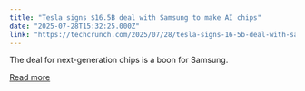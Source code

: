 ```yaml
---
title: "Tesla signs $16.5B deal with Samsung to make AI chips"
date: "2025-07-28T15:32:25.000Z"
link: "https://techcrunch.com/2025/07/28/tesla-signs-16-5b-deal-with-samsung-to-make-ai-chips/"
---
```


The deal for next-generation chips is a boon for Samsung. 

[Read more](https://techcrunch.com/2025/07/28/tesla-signs-16-5b-deal-with-samsung-to-make-ai-chips/)
